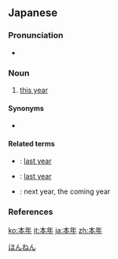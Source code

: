 ==Japanese==
{{ja-kanjitab|ほん|ねん|yomi=on}}

===Pronunciation===
* {{ja-pron|ほんねん|y=o|acc=1|acc_ref=NHK}}

===Noun===
{{ja-noun|ほんねん}}

# [[this year]]

====Synonyms====
* {{ja-r|今年|ことし}}

====Related terms====
* {{ja-r|去年|きょねん}}: [[last year]]
* {{ja-r|昨年|さくねん}}: [[last year]]
* {{ja-r|来年|らいねん}}: next year, the coming year

===References===
<references/>

[[Category:ja:Time|ほんねん]]

[[ko:本年]]
[[it:本年]]
[[ja:本年]]
[[zh:本年]]